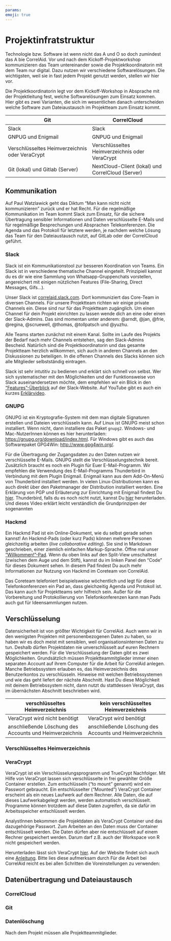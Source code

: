 ```yaml
---
params:
emoji: true
---
```


# Projektinfratstruktur

Technologie bzw. Software ist wenn nicht das A und O so doch zumindest das A bie CorrelAid. Vor und nach dem Kickoff-Projektworkshop kommunizieren das Team untereinander sowie die Projektkoordinatorin mit dem Team nur digital. Dazu nutzen wir verschiedene Softwarelösungen. Die wichtigsten, weil sie in fast jedem Projekt genutzt werden, stellen wir hier vor.  

Die Projektkoordinatorin legt vor dem Kickoff-Workshop in Absprache mit der Projektleitung fest, welche Softwarelösungen zum Einsatz kommen. Hier gibt es zwei Varianten, die sich im wesentlichen danach unterscheiden welche Software zum Dateiaustausch im Projektteam zum Einsatz kommt.


| Git                                    | CorrelCloud                        |
|----------------------------------------|------------------------------------|
| Slack                                | Slack                            |
| GNPUG und Enigmail                   | GNPUG und Enigmail               |
| Verschlüsseltes Heimverzeichnis oder VeraCrypt | Verschlüsseltes Heimverzeichnis oder VeraCrypt |
| Git (lokal) und Gitlab (Server)      | NextCloud-Client (lokal) und CorrelCloud (Server)  |
 

## Kommunikation

Auf Paul Watzlawick geht das Diktum "Man kann nicht nicht kommunizieren" zurück und er hat Recht. Für die regelmäßige Kommunikation im Team kommt Slack zum Einsatz, für die sichere Übertragung sensibler Informationen und Daten verschlüsselte E-Mails und für regelmäßige Besprechungen und Absprachen Telekonferenzen. Die Agenda und das Protokoll für letztere werden, je nachdem welche Lösung das Team für den Dateiaustausch nutzt, auf GitLab oder der CorrelCloud geführt.

### Slack

Slack ist ein Kommunikationstool zur besseren Koordination von Teams. Ein Slack ist in verschiedene thematische Channel eingeteilt. Prinzipiell kannst du es dir wie eine Sammlung von Whatsapp-Gruppenchats vorstellen, angereichert mit einigen nützlichen Features (File-Sharing, Direct Messages, Gifs...).

Unser Slack ist [correlaid.slack.com](https://correlaid.slack.com/). Dort kommuniziert das Core-Team in diversen Channels. Für unsere Projektteam richten wir einige private Channels ein. Diese sind nur für das Projektteam zugänglich. Um einen Channel für dein Projekt einrichten zu lassen wende dich an eine oder einen der Slack-Admins. Das sind momentan unter anderem: @arndt, @jan, @frie, @regina, @scruewell, @thomas, @tollpatsch und @yuzhu.

Alle Teams starten zunächst mit einem Kanal. Sollte im Laufe des Projekts der Bedarf nach mehr Channels entstehen, sag den Slack-Admins Bescheid. Natürlich sind die Projektkoordinatorin und das gesamte Projektteam herzlich willkommen, sich auch in anderen Channels an den Diskussionen zu beteiligen. In die offenen Channels des Slacks können sich alle Mitglieder selbstständig eintragen.

Slack ist sehr intutitiv zu bedienen und erklärt sich schnell von selbst. Wer sich systematischer mit den Möglichkeiten und der Funktionsweise von Slack auseinandersetzen möchte, dem empfehlen wir ein Blick in den ["Features"-Überblick](https://slack.com/intl/de-de/features) auf der Slack-Website. Auf YouTube gibt es auch ein kurzes [Erklärvideo](https://www.youtube.com/watch?v=9RJZMSsH7-g).

### GNUPG

GNUPG ist ein Kryptografie-System mit dem man digitale Signaturen erstellen und Dateien verschlüsseln kann. Auf Linux ist GNUPG meist schon installiert. Wenn nicht, dann installiere das Paket `gnupg2`. Windows- und Mac-NutzerInnen können es hier herunterladen: [https://gnupg.org/download/index.html](https://gnupg.org/download/index.html). Für Windows gibt es auch das Softwarepaket GPG4Win: [http://www.gpg4win.org/](http://www.gpg4win.org/).

Für die Übertragung der Zugangsdaten zu den Daten nutzen wir verschlüsselte E-Mails. GNUPG stellt die Verschlüsselungstechnik bereit. Zusätzlich braucht es noch ein Plugin für Euer E-Mail-Programm. Wir empfehlen die Verwendung des E-Mail-Programms Thunderbird in Verbindung mit dem Plugin Enigmail. Enigmail kann aus dem Add-On-Menü von Thunderbird installiert werden. In vielen Linux-Distributionen kann es auch direkt über den Paketmanager der Distribution installiert werden. Eine Erklärung von PGP und Erläuterung zur Einrichtung mit Enigmail findest Du [hier](https://thomas-leister.de/allgemein/pgp-e-mail-verschluesselung-mit-thunderbird-und-enigmail/). Thunderbird, falls du es noch nicht nutzt, kannst Du [hier](https://www.mozilla.org/de/thunderbird/) herunterladen. Und dieses Video erklärt leicht verständlich die Grundprinzipen der sogenannten 

### Hackmd

Ein Hackmd Pad ist ein Online-Dokument, wie du selbst gerade sehen kannst! An Hackmd-Pads (oder kurz Pads) können mehrere Personen gleichzeitig arbeiten  (*live collaborative editing*). Sie sind in Markdown geschrieben, einer ziemlich einfachen Markup-Sprache. Öffne mal unser ["Willkommen!"-Pad](https://hackmd.io/CwJhFMDYDNoBgLQHYAmLIOADhSBAjATiWgRXAFYBjYKrAQ3NiA==?view). Wenn du oben links auf den Split-View umschaltest (zwischen dem Auge und dem Stift), kannst du im linken Panel den "Code" für dieses Dokument sehen. In diesem Pad findest Du auch mehr Informationen zur Nutzung von Hackmd im Coreteam von CorrelAid.

Das Coreteam telefoniert beispielsweise wöchentlich und legt für diese Telefonkonferenzen ein Pad an, dass gleichzeitig Agenda und Protokoll ist. Das kann auch für Projektteams sehr hilfreich sein. Außer für die Vorbereitung und Protokollierung von Telefonkonferenzen kann man Pads auch gut für Ideensammlungen nutzen.

## Verschlüsselung

Datensicherheit ist von größter Wichtigkeit für CorrelAid. Auch wenn wir in den wenigsten Projekten mit personenbezogenen Daten zu haben, so haben wir es doch meist mit sensiblen, weil organisationsinternen Daten zu tun. Deshalb dürfen Projektdaten nie unverschlüsselt auf euren Rechnern gespeichert werden. Für die Verschlüsselung der Daten gibt es zwei Möglichkeiten. Grundsätzlich müssen Projektteammitglieder immer einen separaten Account auf ihrem Computer für die Arbeit für CorrelAid anlegen. Manche Betriebssystem erlauben es, das Heimverzeichnis des Benutzerkontos zu verschlüsseln. Hinweise mit welchen Betriebssystemen und wie das geht liefert der nächste Abschnitt. Hast Du diese Möglichkeit mit deinem Betriebssystem nicht, dann nutzt du stattdessen VeraCrypt, das im übernächsten Abschnitt beschrieben wird.

| verschlüsseltes Heimverzeichnis                         | kein verschlüsseltes Heimverzeichnis                    |
|---------------------------------------------------------|---------------------------------------------------------|
| VeraCrypt wird nicht benötigt                           | VeraCrypt wird benötigt                                 |
| anschließende Löschung des Accounts und Heimverzeichnis | anschließende Löschung des Accounts und Heimverzeichnis |

### Verschlüsseltes Heimverzeichnis

### VeraCrypt

VeraCrypt ist ein Verschlüsselungsprogramm und TrueCrypt Nachfolger. Mit Hilfe von VeraCrypt lassen sich verschlüsselte in frei gewählter Größe Container erstellen. Zum entschlüsseln ("to mount" genannt) wird ein Passwort gebraucht. Ein entschlüsselter ("Mounted") VeraCrypt Container erscheint als ein neues Laufwerk auf dem Rechner. Alle Daten, die auf dieses Laufwerkabgelegt werden, werden automatisch verschlüsselt. Programme können trotzdem auf diese Daten zugreifen, da sie dafür im Arbeitsspeicher entschlüsselt werden.

AnalystInnen bekommen die Projektdaten als VeraCrypt Container und das dazugehörige Passwort. Zum Arbeiten an den Daten muss der Container entschlüsselt werden. Die Daten dürfen aber nie entschlüsselt auf einem Rechner gespeichert werden. Darum darf z.B. auch der Workspace von R nicht gespeichert werden.

Herunterladen lässt sich VeraCrypt [hier](https://veracrypt.codeplex.com/). Auf der Website findet sich auch eine [Anleitung](https://veracrypt.codeplex.com/wikipage?title=Beginner%27s%20Tutorial). Bitte lies diese aufmerksam durch Für die Arbeit bei CorrelAid reicht es bei allen Schritten die Voreinstellungen zu verwenden:

## Datenübertragung und Dateiaustausch

### CorrelCloud

### Git


### Datenlöschung

Nach dem Projekt müssen alle Projektteammitglieder.